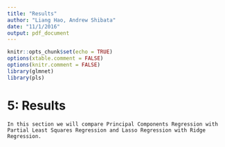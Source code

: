 ```yaml
---
title: "Results"
author: "Liang Hao, Andrew Shibata"
date: "11/1/2016"
output: pdf_document
---
```

```r
knitr::opts_chunk$set(echo = TRUE)
options(xtable.comment = FALSE)
options(knitr.comment = FALSE)
library(glmnet)
library(pls)
```

# 5: Results

    In this section we will compare Principal Components Regression with Partial Least Squares Regression and Lasso Regression with Ridge Regression.